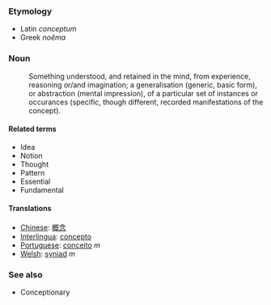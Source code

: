 === Etymology ===
*Latin ''conceptum''
*Greek ''noêma''

===Noun===
:Something understood, and retained in the mind, from experience, reasoning or/and imagination; a generalisation (generic, basic form), or abstraction (mental impression), of a particular set of instances or occurances (specific, though different, recorded manifestations of the concept).

====Related terms====
*Idea
*Notion
*Thought
*Pattern
*Essential
*Fundamental

====Translations====
*[[Chinese]]: [[概念]]
*[[Interlingua]]: [[concepto]]
*[[Portuguese]]: [[conceito]] ''m''
*[[Welsh]]: [[syniad]] ''m''

=== See also ===
*Conceptionary